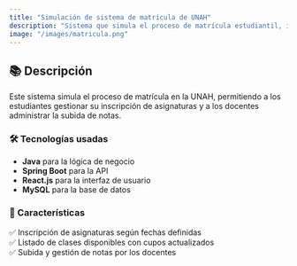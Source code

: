 ```yaml
---
title: "Simulación de sistema de matrícula de UNAH"
description: "Sistema que simula el proceso de matrícula estudiantil, incluyendo fechas de matrículas, clases disponibles y, por parte del docente, subida de notas."
image: "/images/matricula.png"
---
```


## 📚 Descripción  
Este sistema simula el proceso de matrícula en la UNAH, permitiendo a los estudiantes gestionar su inscripción de asignaturas y a los docentes administrar la subida de notas.  

### 🛠️ Tecnologías usadas  
- **Java** para la lógica de negocio  
- **Spring Boot** para la API  
- **React.js** para la interfaz de usuario  
- **MySQL** para la base de datos  

### 🚀 Características  
✅ Inscripción de asignaturas según fechas definidas  
✅ Listado de clases disponibles con cupos actualizados  
✅ Subida y gestión de notas por los docentes  

